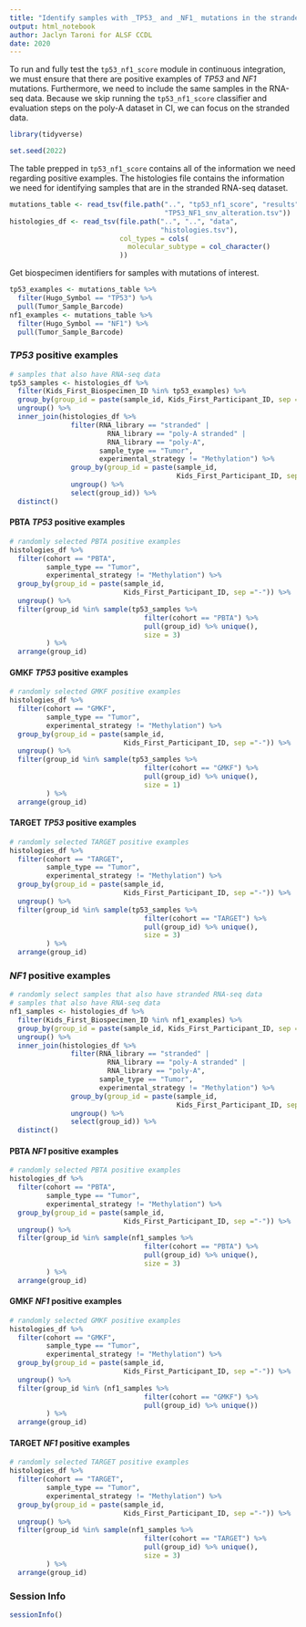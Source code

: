```yaml
---
title: "Identify samples with _TP53_ and _NF1_ mutations in the stranded RNA-seq dataset"
output: html_notebook
author: Jaclyn Taroni for ALSF CCDL
date: 2020
---
```


To run and fully test the `tp53_nf1_score` module in continuous integration, we must ensure that there are positive examples of _TP53_ and _NF1_ mutations.
Furthermore, we need to include the same samples in the RNA-seq data.
Because we skip running the `tp53_nf1_score` classifier and evaluation steps on the poly-A dataset in CI, we can focus on the stranded data.

```r
library(tidyverse)
```

```r
set.seed(2022)
```

The table prepped in `tp53_nf1_score` contains all of the information we need regarding positive examples.
The histologies file contains the information we need for identifying samples that are in the stranded RNA-seq dataset.

```r
mutations_table <- read_tsv(file.path("..", "tp53_nf1_score", "results", 
                                      "TP53_NF1_snv_alteration.tsv"))
histologies_df <- read_tsv(file.path("..", "..", "data", 
                                     "histologies.tsv"),
                           col_types = cols(
                             molecular_subtype = col_character()
                           ))
```

Get biospecimen identifiers for samples with mutations of interest.

```r
tp53_examples <- mutations_table %>%
  filter(Hugo_Symbol == "TP53") %>%
  pull(Tumor_Sample_Barcode)
nf1_examples <- mutations_table %>%
  filter(Hugo_Symbol == "NF1") %>%
  pull(Tumor_Sample_Barcode)
```

### _TP53_ positive examples

```r
# samples that also have RNA-seq data
tp53_samples <- histologies_df %>%
  filter(Kids_First_Biospecimen_ID %in% tp53_examples) %>%
  group_by(group_id = paste(sample_id, Kids_First_Participant_ID, sep ="-")) %>%
  ungroup() %>% 
  inner_join(histologies_df %>%
               filter(RNA_library == "stranded" | 
                        RNA_library == "poly-A stranded" |
                        RNA_library == "poly-A",
                      sample_type == "Tumor", 
                      experimental_strategy != "Methylation") %>%
               group_by(group_id = paste(sample_id, 
                                         Kids_First_Participant_ID, sep ="-")) %>%
               ungroup() %>% 
               select(group_id)) %>%
  distinct()
```

#### PBTA _TP53_ positive examples

```r
# randomly selected PBTA positive examples
histologies_df %>%
  filter(cohort == "PBTA",
         sample_type == "Tumor",
         experimental_strategy != "Methylation") %>% 
  group_by(group_id = paste(sample_id, 
                            Kids_First_Participant_ID, sep ="-")) %>% 
  ungroup() %>% 
  filter(group_id %in% sample(tp53_samples %>% 
                                 filter(cohort == "PBTA") %>% 
                                 pull(group_id) %>% unique(),
                                 size = 3)
         ) %>% 
  arrange(group_id)
```

#### GMKF _TP53_ positive examples

```r
# randomly selected GMKF positive examples
histologies_df %>%
  filter(cohort == "GMKF",
         sample_type == "Tumor",
         experimental_strategy != "Methylation") %>% 
  group_by(group_id = paste(sample_id, 
                            Kids_First_Participant_ID, sep ="-")) %>% 
  ungroup() %>% 
  filter(group_id %in% sample(tp53_samples %>% 
                                 filter(cohort == "GMKF") %>% 
                                 pull(group_id) %>% unique(),
                                 size = 1)
         ) %>% 
  arrange(group_id)
```

#### TARGET _TP53_ positive examples

```r
# randomly selected TARGET positive examples
histologies_df %>%
  filter(cohort == "TARGET",
         sample_type == "Tumor",
         experimental_strategy != "Methylation") %>% 
  group_by(group_id = paste(sample_id, 
                            Kids_First_Participant_ID, sep ="-")) %>% 
  ungroup() %>% 
  filter(group_id %in% sample(tp53_samples %>% 
                                 filter(cohort == "TARGET") %>% 
                                 pull(group_id) %>% unique(),
                                 size = 3)
         ) %>% 
  arrange(group_id)
```

### _NF1_ positive examples

```r
# randomly select samples that also have stranded RNA-seq data
# samples that also have RNA-seq data
nf1_samples <- histologies_df %>%
  filter(Kids_First_Biospecimen_ID %in% nf1_examples) %>%
  group_by(group_id = paste(sample_id, Kids_First_Participant_ID, sep ="-")) %>%
  ungroup() %>% 
  inner_join(histologies_df %>%
               filter(RNA_library == "stranded" | 
                        RNA_library == "poly-A stranded" |
                        RNA_library == "poly-A",
                      sample_type == "Tumor", 
                      experimental_strategy != "Methylation") %>%
               group_by(group_id = paste(sample_id, 
                                         Kids_First_Participant_ID, sep ="-")) %>% 
               ungroup() %>% 
               select(group_id)) %>%
  distinct()
```

#### PBTA _NF1_ positive examples

```r
# randomly selected PBTA positive examples
histologies_df %>%
  filter(cohort == "PBTA",
         sample_type == "Tumor",
         experimental_strategy != "Methylation") %>% 
  group_by(group_id = paste(sample_id, 
                            Kids_First_Participant_ID, sep ="-")) %>% 
  ungroup() %>%
  filter(group_id %in% sample(nf1_samples %>% 
                                 filter(cohort == "PBTA") %>% 
                                 pull(group_id) %>% unique(),
                                 size = 3)
         ) %>% 
  arrange(group_id)
```

#### GMKF _NF1_ positive examples

```r
# randomly selected GMKF positive examples
histologies_df %>%
  filter(cohort == "GMKF",
         sample_type == "Tumor",
         experimental_strategy != "Methylation") %>% 
  group_by(group_id = paste(sample_id, 
                            Kids_First_Participant_ID, sep ="-")) %>% 
  ungroup() %>%
  filter(group_id %in% (nf1_samples %>% 
                                 filter(cohort == "GMKF") %>% 
                                 pull(group_id) %>% unique())
         ) %>% 
  arrange(group_id)
```

#### TARGET _NF1_ positive examples

```r
# randomly selected TARGET positive examples
histologies_df %>%
  filter(cohort == "TARGET",
         sample_type == "Tumor",
         experimental_strategy != "Methylation") %>% 
  group_by(group_id = paste(sample_id, 
                            Kids_First_Participant_ID, sep ="-")) %>% 
  ungroup() %>%
  filter(group_id %in% sample(nf1_samples %>% 
                                 filter(cohort == "TARGET") %>% 
                                 pull(group_id) %>% unique(),
                                 size = 3)
         ) %>% 
  arrange(group_id)
```

### Session Info

```r
sessionInfo()
```

